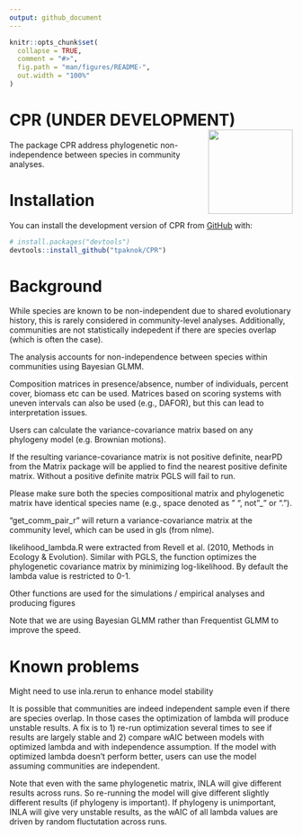 ```yaml
---
output: github_document
---
```


<!-- README.md is generated from README.Rmd. Please edit that file -->

```r
knitr::opts_chunk$set(
  collapse = TRUE,
  comment = "#>",
  fig.path = "man/figures/README-",
  out.width = "100%"
)
```

# CPR (UNDER DEVELOPMENT) <img src="man/figures/logo.png" align="right" height="150" style="float:right; height:150px;"/>
<!-- badges: start -->
<!-- badges: end -->

The package CPR address phylogenetic non-independence between species in community analyses.

# Installation

You can install the development version of CPR from [GitHub](https://github.com/) with:

``` r
# install.packages("devtools")
devtools::install_github("tpaknok/CPR")
```

# Background
While species are known to be non-independent due to shared evolutionary history, this is rarely considered in community-level analyses. Additionally, communities are not statistically indepedent if there are species overlap (which is often the case).

The analysis accounts for non-independence between species within communities using Bayesian GLMM. 

Composition matrices in presence/absence, number of individuals, percent cover, biomass etc can be used. Matrices based on scoring systems with uneven intervals can also be used (e.g., DAFOR), but this can lead to interpretation issues.

Users can calculate the variance-covariance matrix based on any phylogeny model (e.g. Brownian motions).

If the resulting variance-covariance matrix is not positive definite, nearPD from the Matrix package will be applied to find the nearest positive definite matrix. Without a positive definite matrix PGLS will fail to run.

Please make sure both the species compositional matrix and phylogenetic matrix have identical species name (e.g., space denoted as ” “, not”_” or “.”).

“get_comm_pair_r” will return a variance-covariance matrix at the community level, which can be used in gls (from nlme).

likelihood_lambda.R were extracted from Revell et al. (2010, Methods in Ecology & Evolution). Similar with PGLS, the function optimizes the phylogenetic covariance matrix by minimizing log-likelihood. By default the lambda value is restricted to 0-1.

Other functions are used for the simulations / empirical analyses and producing figures

Note that we are using Bayesian GLMM rather than Frequentist GLMM to improve the speed.

# Known problems
Might need to use inla.rerun to enhance model stability

It is possible that communities are indeed independent sample even if there are species overlap. In those cases the optimization of lambda will produce unstable results. A fix is to 1) re-run optimization several times to see if results are largely stable and 2) compare wAIC between models with optimized lambda and with independence assumption. If the model with optimized lambda doesn’t perform better, users can use the model assuming communities are independent.

Note that even with the same phylogenetic matrix, INLA will give different results across runs. So re-running the model will give different slightly different results (if phylogeny is important). If phylogeny is unimportant, INLA will give very unstable results, as the wAIC of all lambda values are driven by random fluctutation across runs.
